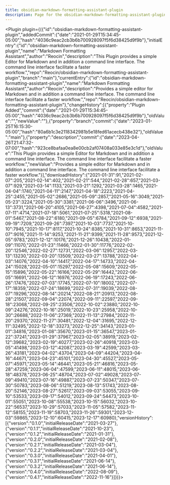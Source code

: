 ---
title: obsidian-markdown-formatting-assistant-plugin
description: Page for the obsidian-markdown-formatting-assistant-plugin plugin.
---


<Plugin plugin={({"id":"obsidian-markdown-formatting-assistant-plugin","addedCommit":{"date":"2021-01-29T15:34:45-05:00","hash":"4036c9eac2cb3b6b700928097f5f6d38425d9f9b"},"initialEntry":{"id":"obsidian-markdown-formatting-assistant-plugin","name":"Markdown Formatting Assistant","author":"Reocin","description":"This Plugin provides a simple Editor for Markdown and in addition a command line interface. The command line interface facilitate a faster workflow.","repo":"Reocin/obsidian-markdown-formatting-assistant-plugin","branch":"main"},"currentEntry":{"id":"obsidian-markdown-formatting-assistant-plugin","name":"Markdown Formatting Assistant","author":"Reocin","description":"Provides a simple editor for Markdown and in addition a command line interface. The command line interface facilitate a faster workflow.","repo":"Reocin/obsidian-markdown-formatting-assistant-plugin"},"changeHistory":[{"property":"Plugin Added","commit":{"date":"2021-01-29T15:34:45-05:00","hash":"4036c9eac2cb3b6b700928097f5f6d38425d9f9b"},"oldValue":"","newValue":""},{"property":"branch","commit":{"date":"2023-01-25T16:15:30-05:00","hash":"80a6b1c3e2118342981b5e18fed61acecb438e32"},"oldValue":"main"},{"property":"description","commit":{"date":"2023-04-26T21:47:32-07:00","hash":"923ce8bafaa0ea8e00cb2af07408a033e85e3c1d"},"oldValue":"This Plugin provides a simple Editor for Markdown and in addition a command line interface. The command line interface facilitate a faster workflow.","newValue":"Provides a simple editor for Markdown and in addition a command line interface. The command line interface facilitate a faster workflow."}],"downloadHistory":{"2021-01-31":91,"2021-02-07":205,"2021-02-14":402,"2021-02-21":544,"2021-02-28":657,"2021-03-07":929,"2021-03-14":1133,"2021-03-21":1292,"2021-03-28":1465,"2021-04-04":1740,"2021-04-11":2147,"2021-04-18":2223,"2021-04-25":2455,"2021-05-02":2686,"2021-05-09":2857,"2021-05-16":3049,"2021-05-23":3224,"2021-05-30":3381,"2021-06-06":3496,"2021-06-13":3731,"2021-06-20":4105,"2021-06-27":4398,"2021-07-04":4582,"2021-07-11":4714,"2021-07-18":5061,"2021-07-25":5318,"2021-08-01":5467,"2021-08-22":6180,"2021-09-05":6784,"2021-09-12":6938,"2021-09-19":7209,"2021-09-26":7397,"2021-10-03":7737,"2021-10-10":7945,"2021-10-17":8117,"2021-10-24":8385,"2021-10-31":8653,"2021-11-07":9016,"2021-11-14":9253,"2021-11-21":9399,"2021-11-28":9573,"2021-12-05":9783,"2021-12-12":10176,"2021-12-26":10438,"2022-01-09":11070,"2022-01-23":11466,"2022-01-30":11776,"2022-02-20":12546,"2022-02-27":12731,"2022-03-06":12957,"2022-03-13":13230,"2022-03-20":13509,"2022-03-27":13788,"2022-04-03":14076,"2022-04-10":14417,"2022-04-17":14733,"2022-04-24":15028,"2022-05-01":15297,"2022-05-08":15609,"2022-05-15":15896,"2022-05-22":16166,"2022-05-29":16442,"2022-06-05":16691,"2022-06-12":16976,"2022-06-19":17243,"2022-06-26":17476,"2022-07-03":17745,"2022-07-10":18002,"2022-07-17":18359,"2022-07-24":18699,"2022-07-31":19039,"2022-08-07":19296,"2022-08-14":20214,"2022-08-21":20913,"2022-08-28":21507,"2022-09-04":22074,"2022-09-11":22597,"2022-09-18":23068,"2022-09-25":23506,"2022-10-02":23880,"2022-10-09":24276,"2022-10-16":25019,"2022-10-23":25958,"2022-10-30":26688,"2022-11-06":27369,"2022-11-13":27984,"2022-11-20":29370,"2022-11-27":30481,"2022-12-04":31695,"2022-12-11":32495,"2022-12-18":33273,"2022-12-25":34143,"2023-01-01":34816,"2023-01-08":35670,"2023-01-15":36547,"2023-01-22":37241,"2023-01-29":37967,"2023-02-05":38919,"2023-02-12":39682,"2023-02-19":40277,"2023-02-26":40918,"2023-03-05":41498,"2023-03-12":42087,"2023-03-19":42599,"2023-03-26":43181,"2023-04-02":43704,"2023-04-09":44204,"2023-04-16":44671,"2023-04-23":45101,"2023-04-30":45527,"2023-05-07":45971,"2023-05-14":46441,"2023-05-21":46816,"2023-05-28":47259,"2023-06-04":47599,"2023-06-11":48015,"2023-06-18":48378,"2023-06-25":48704,"2023-07-02":49028,"2023-07-09":49410,"2023-07-16":49887,"2023-07-23":50347,"2023-07-30":50783,"2023-08-06":51219,"2023-08-13":51743,"2023-08-20":52146,"2023-08-27":52617,"2023-09-03":53055,"2023-09-10":53533,"2023-09-17":54012,"2023-09-24":54473,"2023-10-01":55051,"2023-10-08":55538,"2023-10-15":56032,"2023-10-22":56537,"2023-10-29":57033,"2023-11-05":57582,"2023-11-12":58155,"2023-11-19":58703,"2023-11-26":59301,"2023-12-03":59865,"2023-12-10":60415,"2023-12-17":60980},"versionHistory":[{"version":"0.1.0","initialReleaseDate":"2021-03-27"},{"version":"0.1.1","initialReleaseDate":"2021-10-23"},{"version":"0.1.2","initialReleaseDate":"2021-01-31"},{"version":"0.2.0","initialReleaseDate":"2021-02-08"},{"version":"0.2.1","initialReleaseDate":"2021-03-04"},{"version":"0.2.2","initialReleaseDate":"2021-03-04"},{"version":"0.3.0","initialReleaseDate":"2021-04-01"},{"version":"0.3.1","initialReleaseDate":"2021-06-14"},{"version":"0.3.2","initialReleaseDate":"2021-06-14"},{"version":"0.4.0","initialReleaseDate":"2022-08-09"},{"version":"0.4.1","initialReleaseDate":"2022-11-16"}]})}></Plugin>